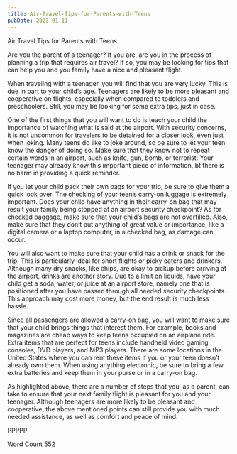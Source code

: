 ```yaml
---
title: Air-Travel-Tips-for-Parents-with-Teens
pubDate: 2023-01-11
---
```


Air Travel Tips for Parents with Teens

Are you the parent of a teenager?  If you are, are you in the process of planning a trip that requires air travel?  If so, you may be looking for tips that can help you and you family have a nice and pleasant flight.

When traveling with a teenager, you will find that you are very lucky.  This is due in part to your child’s age.  Teenagers are likely to be more pleasant and cooperative on flights, especially when compared to toddlers and preschoolers.  Still, you may be looking for some extra tips, just in case.

One of the first things that you will want to do is teach your child the importance of watching what is said at the airport.  With security concerns, it is not uncommon for travelers to be detained for a closer look, even just when joking.  Many teens do like to joke around, so be sure to let your teen know the danger of doing so.  Make sure that they know not to repeat certain words in an airport, such as knife, gun, bomb, or terrorist.  Your teenager may already know this important piece of information, bt there is no harm in providing a quick reminder.

If you let your child pack their own bags for your trip, be sure to give them a quick look over.  The checking of your teen’s carry-on luggage is extremely important.  Does your child have anything in their carry-on bag that may result your family being stopped at an airport security checkpoint?  As for checked baggage, make sure that your child’s bags are not overfilled.  Also, make sure that they don’t put anything of great value or importance, like a digital camera or a laptop computer, in a checked bag, as damage can occur.

You will also want to make sure that your child has a drink or snack for the trip. This is particularly ideal for short flights or picky eaters and drinkers. Although many dry snacks, like chips, are okay to pickup before arriving at the airport, drinks are another story.  Due to a limit on liquids, have your child get a soda, water, or juice at an airport store, namely one that is positioned after you have passed through all needed security checkpoints.  This approach may cost more money, but the end result is much less hassle.

Since all passengers are allowed a carry-on bag, you will want to make sure that your child brings things that interest them.  For example, books and magazines are cheap ways to keep teens occupied on an airplane ride.  Extra items that are perfect for teens include handheld video gaming consoles, DVD players, and MP3 players.  There are some locations in the United States where you can rent these items if you or your teen doesn’t already own them.  When using anything electronic, be sure to bring a few extra batteries and keep them in your purse or in a carry-on bag.

As highlighted above, there are a number of steps that you, as a parent, can take to ensure that your next family flight is pleasant for you and your teenager.  Although teenagers are more likely to be pleasant and cooperative, the above mentioned points can still provide you with much needed assistance, as well as comfort and peace of mind.

PPPPP

Word Count 552